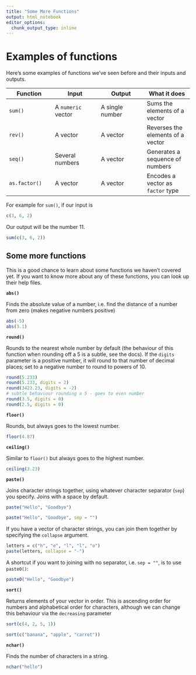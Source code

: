```yaml
---
title: "Some More Functions"
output: html_notebook
editor_options: 
  chunk_output_type: inline
---
```


# Examples of functions

Here's some examples of functions we've seen before and their inputs and outputs.

| Function | Input | Output | What it does |
|---|---|---|---|
| `sum()`       | A `numeric` vector | A single number | Sums the elements of a vector |
| `rev()`       | A vector         | A vector        | Reverses the elements of a vector |
| `seq()`       | Several numbers  | A vector        | Generates a sequence of numbers |
| `as.factor()` | A vector         | A vector        | Encodes a vector as `factor` type |

For example for `sum()`, if our input is

```r
c(3, 6, 2)
```

Our output will be the number 11.

```r
sum(c(3, 6, 2))
```


## Some more functions

This is a good chance to learn about some functions we haven't covered yet. If you want to know more about any of these functions, you can look up their help files.

**`abs()`**

Finds the absolute value of a number, i.e. find the distance of a number from zero (makes negative numbers positive)

```r
abs(-5)
abs(3.1)
```

**`round()`**

Rounds to the nearest whole number by default (the behaviour of this function when rounding off a 5 is a subtle, see the docs). If the `digits` parameter is a positive number, it will round to that number of decimal places; set to a negative number to round to powers of 10.

```r
round(5.233)
round(5.233, digits = 2)
round(3423.23, digits = -2)
# subtle behaviour rounding a 5 - goes to even number
round(3.5, digits = 0)
round(2.5, digits = 0)
```

**`floor()`**

Rounds, but always goes to the lowest number.

```r
floor(4.87)
```

**`ceiling()`**

Similar to `floor()` but always goes to the highest number.

```r
ceiling(3.23)
```

**`paste()`**

Joins character strings together, using whatever character separator (`sep`) you specify. Joins with a space by default.

```r
paste("Hello", "Goodbye")
```

```r
paste("Hello", "Goodbye", sep = "")
```

If you have a vector of character strings, you can join them together by specifying the `collapse` argument.

```r
letters = c("h", "e", "l", "l", "o")
paste(letters, collapse = "-")
```

A shortcut if you want to joining with no separator, i.e. `sep = ""`, is to use `paste0()`:

```r
paste0("Hello", "Goodbye")
```

**`sort()`**

Returns elements of your vector in order. This is ascending order for numbers and alphabetical order for characters, although we can change this behaviour via the `decreasing` parameter
 
```r
sort(c(4, 2, 5, 1))
```

```r
sort(c("banana", "apple", "carrot"))
```

**`nchar()`**

Finds the number of characters in a string.

```r
nchar("hello")
```

